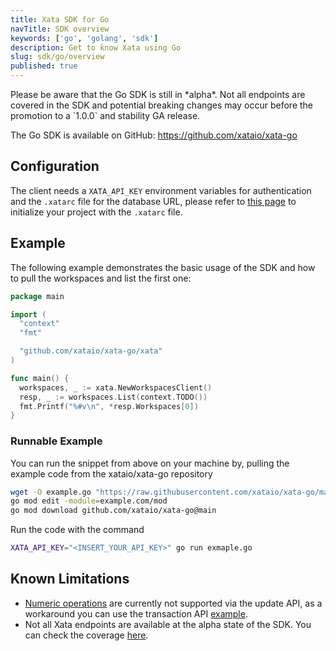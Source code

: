 ```yaml
---
title: Xata SDK for Go
navTitle: SDK overview
keywords: ['go', 'golang', 'sdk']
description: Get to know Xata using Go
slug: sdk/go/overview
published: true
---
```


<Alert status="info">
  Please be aware that the Go SDK is still in *alpha*. Not all endpoints are covered in the SDK and potential breaking
  changes may occur before the promotion to a `1.0.0` and stability GA release.
</Alert>

The Go SDK is available on GitHub: https://github.com/xataio/xata-go

## Configuration

The client needs a `XATA_API_KEY` environment variables for authentication and the `.xatarc` file for the database URL, please refer to [this page](/docs/getting-started/installation#xatarc) to initialize your project with the `.xatarc` file.

## Example

The following example demonstrates the basic usage of the SDK and how to pull the workspaces and list the first one:

```go
package main

import (
  "context"
  "fmt"

  "github.com/xataio/xata-go/xata"
)

func main() {
  workspaces, _ := xata.NewWorkspacesClient()
  resp, _ := workspaces.List(context.TODO())
  fmt.Printf("%#v\n", *resp.Workspaces[0])
}
```

### Runnable Example

You can run the snippet from above on your machine by, pulling the example code from the xataio/xata-go repository

```bash
wget -O example.go "https://raw.githubusercontent.com/xataio/xata-go/main/examples/list_workspaces.go"
go mod edit -module=example.com/mod
go mod download github.com/xataio/xata-go@main
```

Run the code with the command

```bash
XATA_API_KEY="<INSERT_YOUR_API_KEY>" go run exmaple.go
```

## Known Limitations

- [Numeric operations](/docs/sdk/update#numeric-operations) are currently not supported via the update API, as a workaround you can use the transaction API [example](/docs/sdk/transaction).
- Not all Xata endpoints are available at the alpha state of the SDK. You can check the coverage [here](https://github.com/xataio/xata-go/issues/1).
